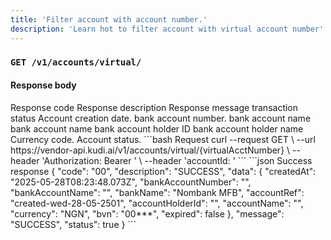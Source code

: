 ```yaml
---
title: 'Filter account with account number.'
description: 'Learn hot to filter account with virtual account number'
---
```


### `GET /v1/accounts/virtual/`

#### Response body

<ResponseField name="code" type="string" required>
  Response code
</ResponseField>
<ResponseField name="description" type="string" required>
  Response description
</ResponseField>
<ResponseField name="message" type="string" required>
  Response message
</ResponseField>
<ResponseField name="status" type="boolean" required>
   transaction status
</ResponseField>

<ResponseField name="data" type="object">
  <Expandable title="object"  defaultOpen="true">
    <ResponseField name="createdAt" type="Date" required>
      Account creation date.
    </ResponseField>
    <ResponseField name="bankAccountNumber" type="Date" required>
      bank account number.
    </ResponseField>
    <ResponseField name="bankAccountName" type="string" required>
      bank account name
    </ResponseField>
    <ResponseField name="accountRef" type="string" required>
      bank account name
    </ResponseField>
    <ResponseField name="accountHolderId" type="string" required>
      bank account holder ID
    </ResponseField>
    <ResponseField name="accountName" type="string" required>
      bank account holder name
    </ResponseField>
    <ResponseField name="currency" type="string" required>
      Currency code.
    </ResponseField>
    <ResponseField name="expired" type="boolean" required>
      Account status.
    </ResponseField>
  </Expandable>
</ResponseField>

<RequestExample>
```bash Request
curl --request GET \
  --url https://vendor-api.kudi.ai/v1/accounts/virtual/{virtualAcctNumber} \
  --header 'Authorization: Bearer <token>' \
  --header 'accountId: <accountid>'
```
</RequestExample>

<ResponseExample>
```json Success response
{
    "code": "00",
    "description": "SUCCESS",
    "data": {
        "createdAt": "2025-05-28T08:23:48.073Z",
        "bankAccountNumber": "",
        "bankAccountName": "",
        "bankName": "Nombank MFB",
        "accountRef": "created-wed-28-05-2501",
        "accountHolderId": "",
        "accountName": "",
        "currency": "NGN",
        "bvn": "00***",
        "expired": false
    },
    "message": "SUCCESS",
    "status": true
}
```
</ResponseExample>